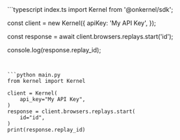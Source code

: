 <CodeGroup dropdown>
```typescript index.ts
import Kernel from '@onkernel/sdk';

const client = new Kernel({
  apiKey: 'My API Key',
});

const response = await client.browsers.replays.start('id');

console.log(response.replay_id);
```


```python main.py
from kernel import Kernel

client = Kernel(
    api_key="My API Key",
)
response = client.browsers.replays.start(
    id="id",
)
print(response.replay_id)
```
</CodeGroup>
